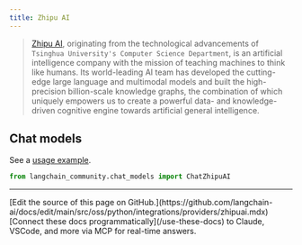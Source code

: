 ```yaml
---
title: Zhipu AI
---
```


>[Zhipu AI](https://www.zhipuai.cn/en/aboutus), originating from the technological
> advancements of `Tsinghua University's Computer Science Department`,
> is an artificial intelligence company with the mission of teaching machines
> to think like humans. Its world-leading AI team has developed the cutting-edge
> large language and multimodal models and built the high-precision billion-scale
> knowledge graphs, the combination of which uniquely empowers us to create a powerful
> data- and knowledge-driven cognitive engine towards artificial general intelligence.


## Chat models

See a [usage example](/oss/python/integrations/chat/zhipuai).

```python
from langchain_community.chat_models import ChatZhipuAI
```

---

<Callout icon="pen-to-square" iconType="regular">
    [Edit the source of this page on GitHub.](https://github.com/langchain-ai/docs/edit/main/src/oss/python/integrations/providers/zhipuai.mdx)
</Callout>
<Tip icon="terminal" iconType="regular">
    [Connect these docs programmatically](/use-these-docs) to Claude, VSCode, and more via MCP for    real-time answers.
</Tip>
